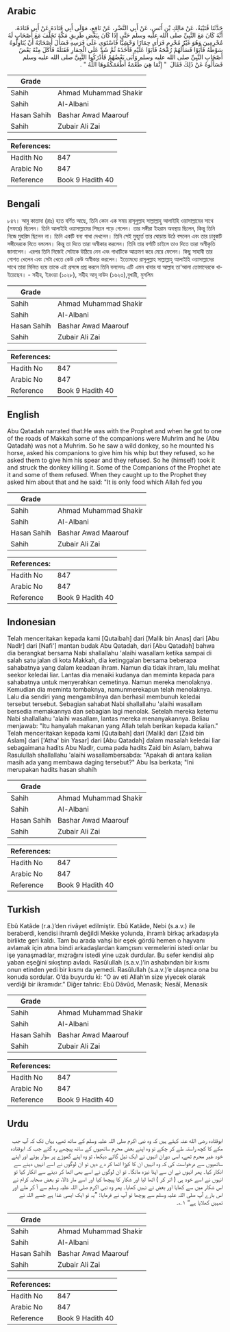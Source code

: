 ## Arabic


<div dir="rtl" lang="ar" style={{fontSize:'larger',backgroundColor:'#f8f9fa',padding:20}}>
حَدَّثَنَا قُتَيْبَةُ، عَنْ مَالِكِ بْنِ أَنَسٍ، عَنْ أَبِي النَّضْرِ، عَنْ نَافِعٍ، مَوْلَى أَبِي قَتَادَةَ عَنْ أَبِي قَتَادَةَ، أَنَّهُ كَانَ مَعَ النَّبِيِّ صلى الله عليه وسلم حَتَّى إِذَا كَانَ بِبَعْضِ طَرِيقِ مَكَّةَ تَخَلَّفَ مَعَ أَصْحَابٍ لَهُ مُحْرِمِينَ وَهُوَ غَيْرُ مُحْرِمٍ فَرَأَى حِمَارًا وَحْشِيًّا فَاسْتَوَى عَلَى فَرَسِهِ فَسَأَلَ أَصْحَابَهُ أَنْ يُنَاوِلُوهُ سَوْطَهُ فَأَبَوْا فَسَأَلَهُمْ رُمْحَهُ فَأَبَوْا عَلَيْهِ فَأَخَذَهُ ثُمَّ شَدَّ عَلَى الْحِمَارِ فَقَتَلَهُ فَأَكَلَ مِنْهُ بَعْضُ أَصْحَابِ النَّبِيِّ صلى الله عليه وسلم وَأَبَى بَعْضُهُمْ فَأَدْرَكُوا النَّبِيَّ صلى الله عليه وسلم فَسَأَلُوهُ عَنْ ذَلِكَ فَقَالَ ‏ "‏ إِنَّمَا هِيَ طُعْمَةٌ أَطْعَمَكُمُوهَا اللَّهُ ‏"‏ ‏.‏
</div>
<div style={{backgroundColor:'#f8f9fa',padding:20, marginBottom: 10}}><table> <thead> <tr> <th>Grade</th> <th></th> </tr> </thead> <tbody> <tr><td>Sahih</td><td>Ahmad Muhammad Shakir</td></tr><tr><td>Sahih</td><td>Al-Albani</td></tr><tr><td>Hasan Sahih</td><td>Bashar Awad Maarouf</td></tr><tr><td>Sahih</td><td>Zubair Ali Zai</td></tr></tbody></table><table> <thead> <tr> <th>References:</th> <th></th> </tr> </thead> <tbody><tr><td>Hadith No</td><td>847</td></tr><tr><td>Arabic No</td><td>847</td></tr><tr><td>Reference</td><td>Book 9 Hadith 40</td></tr></tbody></table></div>

## Bengali


<div dir="ltr" lang="bn" style={{fontSize:'larger',backgroundColor:'#f8f9fa',padding:20}}>
৮৪৭। আবু কাতাদা (রাঃ) হতে বর্ণিত আছে, তিনি কোন এক সময় রাসূলুল্লাহ সাল্লাল্লাহু আলাইহি ওয়াসাল্লামের সাথে (সফরে) ছিলেন। তিনি আলাইহি ওয়াসাল্লামের পিছনে পড়ে গেলেন। তার সঙ্গীরা ইহরাম অবস্থায় ছিলেন, কিন্তু তিনি নিজে মুহরিম ছিলেন না। তিনি একটি বন্য গাধা দেখলেন। তিনি সেই মুহূর্তে তার ঘোড়ায় উঠে বসলেন এবং তার চাবুকটি সঙ্গীদেরকে দিতে বললেন। কিন্তু তা দিতে তারা অস্বীকার করলেন। তিনি তার বর্শাটি চাইলে তাও দিতে তারা অস্বীকৃতি জানালেন। এরপর তিনি নিজেই সেটাকে উঠিয়ে নেন এবং গাধাটিকে আক্রমণ করে মেরে ফেলেন। কিছু সাহাবী তার গোশত খেলেন এবং সেটা খেতে কেউ কেউ অস্বীকার করলেন। ইতোমধ্যে রাসূলুল্লাহ সাল্লাল্লাহু আলাইহি ওয়াসাল্লামের সাথে তারা মিলিত হয়ে তাকে এই প্রসঙ্গে প্রশ্ন করলে তিনি বললেনঃ এটি এমন খাবার যা আল্লাহ তা'আলা তোমাদেরকে খাইয়েছেন। - সহীহ, ইরওয়া (১০২৮), সহীহ আবূ দাউদ (১৬২৩),বুখারী, মুসলিম
</div>
<div style={{backgroundColor:'#f8f9fa',padding:20, marginBottom: 10}}><table> <thead> <tr> <th>Grade</th> <th></th> </tr> </thead> <tbody> <tr><td>Sahih</td><td>Ahmad Muhammad Shakir</td></tr><tr><td>Sahih</td><td>Al-Albani</td></tr><tr><td>Hasan Sahih</td><td>Bashar Awad Maarouf</td></tr><tr><td>Sahih</td><td>Zubair Ali Zai</td></tr></tbody></table><table> <thead> <tr> <th>References:</th> <th></th> </tr> </thead> <tbody><tr><td>Hadith No</td><td>847</td></tr><tr><td>Arabic No</td><td>847</td></tr><tr><td>Reference</td><td>Book 9 Hadith 40</td></tr></tbody></table></div>

## English


<div dir="ltr" lang="en" style={{fontSize:'larger',backgroundColor:'#f8f9fa',padding:20}}>
Abu Qatadah narrated that:He was with the Prophet and when he got to one of the roads of Makkah some of the companions were Muhrim and he (Abu Qatadah) was not a Muhrim. So he saw a wild donkey, so he mounted his horse, asked his companions to give him his whip but they refused, so he asked them to give him his spear and they refused. So he (himself) took it and struck the donkey killing it. Some of the Companions of the Prophet ate it and some of them refused. When they caught up to the Prophet they asked him about that and he said: "It is only food which Allah fed you
</div>
<div style={{backgroundColor:'#f8f9fa',padding:20, marginBottom: 10}}><table> <thead> <tr> <th>Grade</th> <th></th> </tr> </thead> <tbody> <tr><td>Sahih</td><td>Ahmad Muhammad Shakir</td></tr><tr><td>Sahih</td><td>Al-Albani</td></tr><tr><td>Hasan Sahih</td><td>Bashar Awad Maarouf</td></tr><tr><td>Sahih</td><td>Zubair Ali Zai</td></tr></tbody></table><table> <thead> <tr> <th>References:</th> <th></th> </tr> </thead> <tbody><tr><td>Hadith No</td><td>847</td></tr><tr><td>Arabic No</td><td>847</td></tr><tr><td>Reference</td><td>Book 9 Hadith 40</td></tr></tbody></table></div>

## Indonesian


<div dir="ltr" lang="id" style={{fontSize:'larger',backgroundColor:'#f8f9fa',padding:20}}>
Telah menceritakan kepada kami [Qutaibah] dari [Malik bin Anas] dari [Abu Nadlr] dari [Nafi'] mantan budak Abu Qatadah, dari [Abu Qatadah] bahwa dia berangkat bersama Nabi shallallahu 'alaihi wasallam ketika sampai di salah satu jalan di kota Makkah, dia ketinggalan bersama beberapa sahabatnya yang dalam keadaan ihram. Namun dia tidak ihram, lalu melihat seekor keledai liar. Lantas dia menaiki kudanya dan meminta kepada para sahabatnya untuk menyerahkan cemetinya. Namun mereka menolaknya. Kemudian dia meminta tombaknya, namunmerekapun telah menolaknya. Lalu dia sendiri yang mengambilnya dan berhasil membunuh keledai tersebut tersebut. Sebagian sahabat Nabi shallallahu 'alaihi wasallam bersedia memakannya dan sebagian lagi menolak. Setelah mereka ketemu Nabi shallallahu 'alaihi wasallam, lantas mereka menanyakannya. Beliau menjawab: "Itu hanyalah makanan yang Allah telah berikan kepada kalian." Telah menceritakan kepada kami [Qutaibah] dari [Malik] dari [Zaid bin Aslam] dari ['Atha' bin Yasar] dari [Abu Qatadah] dalam masalah keledai liar sebagaimana hadits Abu Nadlr, cuma pada hadits Zaid bin Aslam, bahwa Rasulullah shallallahu 'alaihi wasallambersabda: "Apakah di antara kalian masih ada yang membawa daging tersebut?" Abu Isa berkata; "Ini merupakan hadits hasan shahih
</div>
<div style={{backgroundColor:'#f8f9fa',padding:20, marginBottom: 10}}><table> <thead> <tr> <th>Grade</th> <th></th> </tr> </thead> <tbody> <tr><td>Sahih</td><td>Ahmad Muhammad Shakir</td></tr><tr><td>Sahih</td><td>Al-Albani</td></tr><tr><td>Hasan Sahih</td><td>Bashar Awad Maarouf</td></tr><tr><td>Sahih</td><td>Zubair Ali Zai</td></tr></tbody></table><table> <thead> <tr> <th>References:</th> <th></th> </tr> </thead> <tbody><tr><td>Hadith No</td><td>847</td></tr><tr><td>Arabic No</td><td>847</td></tr><tr><td>Reference</td><td>Book 9 Hadith 40</td></tr></tbody></table></div>

## Turkish


<div dir="ltr" lang="tr" style={{fontSize:'larger',backgroundColor:'#f8f9fa',padding:20}}>
Ebû Katâde (r.a.)’den rivâyet edilmiştir. Ebû Katâde, Nebi (s.a.v.) ile beraberdi, kendisi ihramlı değildi Mekke yolunda, ihramlı birkaç arkadaşıyla birlikte geri kaldı. Tam bu arada vahşi bir eşek gördü hemen o hayvanı avlamak için atına bindi arkadaşlardan kamçısını vermelerini istedi onlar bu işe yanaşmadılar, mızrağını istedi yine uzak durdular. Bu sefer kendisi alıp yaban eşeğini sıkıştırıp avladı. Rasûlullah (s.a.v.)’in ashabından bir kısmı onun etinden yedi bir kısmı da yemedi. Rasûlullah (s.a.v.)’e ulaşınca ona bu konuda sordular. O’da buyurdu ki: “O av eti Allah’ın size yiyecek olarak verdiği bir ikramıdır.” Diğer tahric: Ebû Dâvûd, Menasik; Nesâî, Menasik
</div>
<div style={{backgroundColor:'#f8f9fa',padding:20, marginBottom: 10}}><table> <thead> <tr> <th>Grade</th> <th></th> </tr> </thead> <tbody> <tr><td>Sahih</td><td>Ahmad Muhammad Shakir</td></tr><tr><td>Sahih</td><td>Al-Albani</td></tr><tr><td>Hasan Sahih</td><td>Bashar Awad Maarouf</td></tr><tr><td>Sahih</td><td>Zubair Ali Zai</td></tr></tbody></table><table> <thead> <tr> <th>References:</th> <th></th> </tr> </thead> <tbody><tr><td>Hadith No</td><td>847</td></tr><tr><td>Arabic No</td><td>847</td></tr><tr><td>Reference</td><td>Book 9 Hadith 40</td></tr></tbody></table></div>

## Urdu


<div dir="rtl" lang="ur" style={{fontSize:'larger',backgroundColor:'#f8f9fa',padding:20}}>
ابوقتادہ رضی الله عنہ کہتے ہیں کہ وہ نبی اکرم صلی اللہ علیہ وسلم کے ساتھ تھے، یہاں تک کہ آپ جب مکے کا کچھ راستہ طے کر چکے تو وہ اپنے بعض محرم ساتھیوں کے ساتھ پیچھے رہ گئے جب کہ ابوقتادہ خود غیر محرم تھے، اسی دوران انہوں نے ایک نیل گائے دیکھا، تو وہ اپنے گھوڑے پر سوار ہوئے اور اپنے ساتھیوں سے درخواست کی کہ وہ انہیں ان کا کوڑا اٹھا کر دے دیں تو ان لوگوں نے اسے انہیں دینے سے انکار کیا۔ پھر انہوں نے ان سے اپنا نیزہ مانگا۔ تو ان لوگوں نے اسے بھی اٹھا کر دینے سے انکار کیا تو انہوں نے اسے خود ہی ( اتر کر ) اٹھا لیا اور شکار کا پیچھا کیا اور اسے مار ڈالا، تو بعض صحابہ کرام نے اس شکار میں سے کھایا اور بعض نے نہیں کھایا۔ پھر وہ نبی اکرم صلی اللہ علیہ وسلم سے آ کر ملے اور اس بارے آپ صلی اللہ علیہ وسلم سے پوچھا تو آپ نے فرمایا: ”یہ تو ایک ایسی غذا ہے جسے اللہ نے تمہیں کھلایا ہے“ ۱؎۔
</div>
<div style={{backgroundColor:'#f8f9fa',padding:20, marginBottom: 10}}><table> <thead> <tr> <th>Grade</th> <th></th> </tr> </thead> <tbody> <tr><td>Sahih</td><td>Ahmad Muhammad Shakir</td></tr><tr><td>Sahih</td><td>Al-Albani</td></tr><tr><td>Hasan Sahih</td><td>Bashar Awad Maarouf</td></tr><tr><td>Sahih</td><td>Zubair Ali Zai</td></tr></tbody></table><table> <thead> <tr> <th>References:</th> <th></th> </tr> </thead> <tbody><tr><td>Hadith No</td><td>847</td></tr><tr><td>Arabic No</td><td>847</td></tr><tr><td>Reference</td><td>Book 9 Hadith 40</td></tr></tbody></table></div>